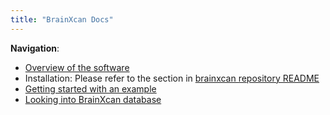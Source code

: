 ```yaml
---
title: "BrainXcan Docs"
---
```


**Navigation**:

* [Overview of the software](overview.html)
* Installation: Please refer to the section in [brainxcan repository README](https://github.com/hakyimlab/brainxcan#installation-notes)
* [Getting started with an example](example.html)
* [Looking into BrainXcan database](database.html)
